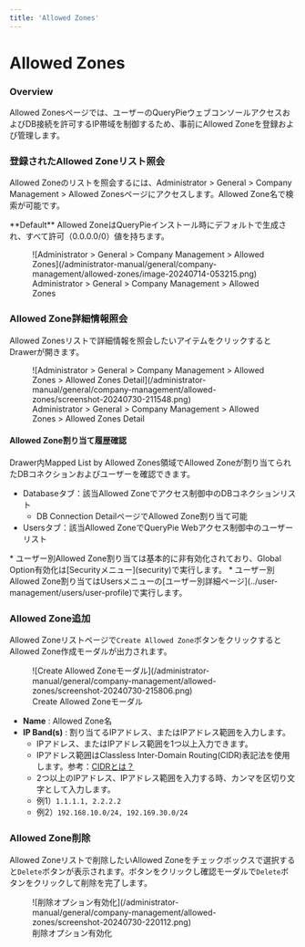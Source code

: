 ```yaml
---
title: 'Allowed Zones'
---
```



# Allowed Zones

### Overview

Allowed Zonesページでは、ユーザーのQueryPieウェブコンソールアクセスおよびDB接続を許可するIP帯域を制御するため、事前にAllowed Zoneを登録および管理します。


### 登録されたAllowed Zoneリスト照会

Allowed Zoneのリストを照会するには、Administrator &gt; General &gt; Company Management &gt; Allowed Zonesページにアクセスします。Allowed Zone名で検索が可能です。

<Callout type="info">
**Default**  Allowed ZoneはQueryPieインストール時にデフォルトで生成され、すべて許可（0.0.0.0/0）値を持ちます。
</Callout>

<figure data-layout="center" data-align="center">
![Administrator &gt; General &gt; Company Management &gt; Allowed Zones](/administrator-manual/general/company-management/allowed-zones/image-20240714-053215.png)
<figcaption>
Administrator &gt; General &gt; Company Management &gt; Allowed Zones
</figcaption>
</figure>


### Allowed Zone詳細情報照会

Allowed Zonesリストで詳細情報を照会したいアイテムをクリックするとDrawerが開きます。

<figure data-layout="center" data-align="center">
![Administrator &gt; General &gt; Company Management &gt; Allowed Zones &gt; Allowed Zones Detail](/administrator-manual/general/company-management/allowed-zones/screenshot-20240730-211548.png)
<figcaption>
Administrator &gt; General &gt; Company Management &gt; Allowed Zones &gt; Allowed Zones Detail
</figcaption>
</figure>

#### Allowed Zone割り当て履歴確認

Drawer内Mapped List by Allowed Zones領域でAllowed Zoneが割り当てられたDBコネクションおよびユーザーを確認できます。

* Databaseタブ：該当Allowed Zoneでアクセス制御中のDBコネクションリスト
    * DB Connection DetailページでAllowed Zone割り当て可能
* Usersタブ：該当Allowed ZoneでQueryPie Webアクセス制御中のユーザーリスト

<Callout type="info">
* ユーザー別Allowed Zone割り当ては基本的に非有効化されており、Global Option有効化は[Securityメニュー](security)で実行します。
* ユーザー別Allowed Zone割り当てはUsersメニューの[ユーザー別詳細ページ](../user-management/users/user-profile)で実行します。
</Callout>


### Allowed Zone追加

Allowed Zoneリストページで`Create Allowed Zone`ボタンをクリックするとAllowed Zone作成モーダルが出力されます。

<figure data-layout="center" data-align="center">
![Create Allowed Zoneモーダル](/administrator-manual/general/company-management/allowed-zones/screenshot-20240730-215806.png)
<figcaption>
Create Allowed Zoneモーダル
</figcaption>
</figure>

*  **Name**  : Allowed Zone名
*  **IP Band(s)**  : 割り当てるIPアドレス、またはIPアドレス範囲を入力します。
    * IPアドレス、またはIPアドレス範囲を1つ以上入力できます。
    * IPアドレス範囲はClassless Inter-Domain Routing(CIDR)表記法を使用します。参考：[CIDRとは？](https://aws.amazon.com/ko/what-is/cidr/)
    * 2つ以上のIPアドレス、IPアドレス範囲を入力する時、カンマを区切り文字として入力します。
    * 例1）`1.1.1.1, 2.2.2.2`
    * 例2）`192.168.10.0/24, 192.169.30.0/24`


### Allowed Zone削除

Allowed Zoneリストで削除したいAllowed Zoneをチェックボックスで選択すると`Delete`ボタンが表示されます。ボタンをクリックし確認モーダルで`Delete`ボタンをクリックして削除を完了します。

<figure data-layout="center" data-align="center">
![削除オプション有効化](/administrator-manual/general/company-management/allowed-zones/screenshot-20240730-220112.png)
<figcaption>
削除オプション有効化
</figcaption>
</figure>


